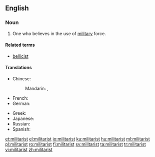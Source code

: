 ==English==

===Noun===
{{en-noun}}

# One who believes in the use of [[military]] force.

====Related terms====
* [[bellicist]]

====Translations====
{{trans-top|one who believes in military force}}
* Chinese:
*: Mandarin: {{t|cmn|軍國主義|sc=Hani}}, {{t+|cmn|军国主义|tr=jūnguózhǔyì|sc=Hani}}
* French: {{t+|fr|militariste}}
* German: {{t|de|militaristisch}}
{{trans-mid}}
* Greek: {{t+|el|στρατοκράτης|m|tr=stratokrátis}}
* Japanese: {{t+|ja|軍国主義|tr=ぐんこくしゅぎ, gunkokushugi|sc=Jpan}}
* Russian: {{t+|ru|милитаристский|tr=militarístskij|sc=Cyrl}}
* Spanish: {{t|es|militarista|m|f}}
{{trans-bottom}}

[[et:militarist]]
[[el:militarist]]
[[io:militarist]]
[[ku:militarist]]
[[hu:militarist]]
[[ml:militarist]]
[[pl:militarist]]
[[ro:militarist]]
[[fi:militarist]]
[[sv:militarist]]
[[ta:militarist]]
[[tr:militarist]]
[[vi:militarist]]
[[zh:militarist]]